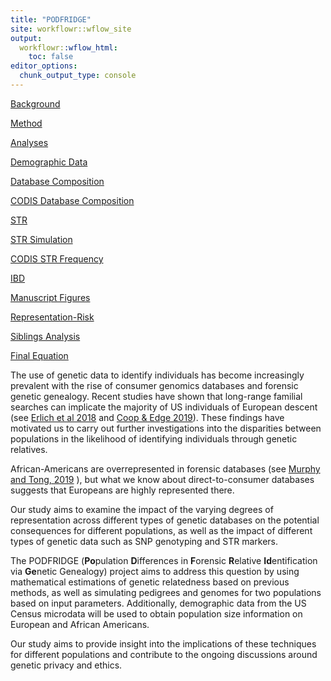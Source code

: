 ```yaml
---
title: "PODFRIDGE"
site: workflowr::wflow_site
output:
  workflowr::wflow_html:
    toc: false
editor_options:
  chunk_output_type: console
---
```


[Background](background.Rmd)

[Method](methods.Rmd)

[Analyses](analyses.Rmd)

[Demographic Data](demo_data.Rmd)

[Database Composition](database-composition.Rmd)

[CODIS Database Composition](CODIS_DB_composition)

[STR](STR.Rmd)

[STR Simulation](STR-simulation.Rmd)

[CODIS STR Frequency](CODIS-STR-freqs.Rmd)

[IBD](IBD.Rmd)

[Manuscript Figures](manuscript_figures.Rmd)

[Representation-Risk](representatoin-risk.Rmd)

[Siblings Analysis](siblings_analysis.Rmd)

[Final Equation](final_equation.Rmd)

The use of genetic data to identify individuals has become increasingly prevalent with the rise of consumer genomics databases and forensic genetic genealogy. Recent studies have shown that long-range familial searches can implicate the majority of US individuals of European descent (see [Erlich et al 2018](https://www.science.org/doi/10.1126/science.aau4832) and [Coop & Edge 2019](https://www.biorxiv.org/content/10.1101/531384v1)). These findings have motivated us to carry out further investigations into the disparities between populations in the likelihood of identifying individuals through genetic relatives. 

African-Americans are overrepresented in forensic databases (see [Murphy and Tong, 2019](https://californialawreview.org/print/racial-composition-forensic-dna-databases/)
), but what we know about direct-to-consumer databases suggests that Europeans are highly represented there. 

Our study aims to examine the impact of the varying degrees of representation across different types of genetic databases on the potential consequences for different populations, as well as the impact of different types of genetic data such as SNP genotyping and STR markers.

The PODFRIDGE (**Po**pulation **D**ifferences in **F**orensic **R**elative **Id**entification via **Ge**netic Genealogy) project aims to address this question by using mathematical estimations of genetic relatedness based on previous methods, as well as simulating pedigrees and genomes for two populations based on input parameters. Additionally, demographic data from the US Census microdata will be used to obtain population size information on European and African Americans.

Our study aims to provide insight into the implications of these techniques for different populations and contribute to the ongoing discussions around genetic privacy and ethics.






